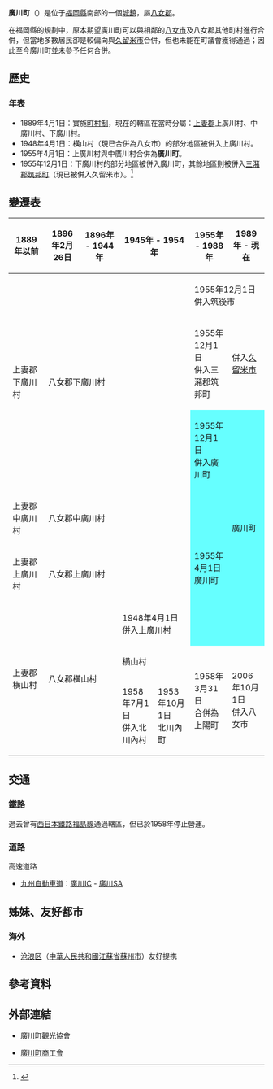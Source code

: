 {{日本町村
| 自治體名=廣川
| 町村=町
| 圖像=[[File:広川町古墳公園資料館.JPG|240px]]
| 圖像說明=[[廣川町古墳公園資料館|廣川町古墳公園資料館]]
| 町村章=[[File:Emblem_of_Hirokawa.gif|100px]]
| 日文原名=広川町
| 平假名=ひろかわまち
| 羅馬字拼音=Hirokawa-machi
| 都道府縣=福岡縣
| 支廳=
| 郡=八女郡
| 編號=40544-2
| 面積=37.91
| 邊界未定=
| 人口=19,838
| 統計時間=2009年11月30日
| 自治體=[[久留米市|久留米市]]、[[筑後市|筑後市]]、[[八女市|八女市]]
| 樹=[[銀杏|銀杏]]
| 花=[[菊花|菊花]]
| 鳥=
| 其他象徵物=
| 其他象徵=
| 首長=渡邉元喜
| 卸任日期=2011年5月21日
| 議員數=14
| 郵遞區號=834-0115
| 所在地=八女郡廣川町大字新代1804-1
| 電話號碼=943-32-1111
| 外部連結=http://www.town.hirokawa.fukuoka.jp/
| 經度=
| 緯度=
| 地圖=[[File:_Hirokawa_in_Fukuoka_Prefecture.png|250px]]
| 註記=人口：[http://www.town.hirokawa.fukuoka.jp/ 廣川町官方網頁]
}}
'''廣川町'''（{{jpn|j=広川町|hg=ひろかわまち|rm=Hirokawa machi|f=y}}）是位于[[福岡縣|福岡縣]]南部的一個[[城鎮|城鎮]]，屬[[八女郡|八女郡]]。

在福岡縣的規劃中，原本期望廣川町可以與相鄰的[[八女市|八女市]]及八女郡其他町村進行合併，但當地多數居民卻是較偏向與[[久留米市|久留米市]]合併，但也未能在町議會獲得通過；因此至今廣川町並未參予任何合併。

==歷史==
===年表===
* 1889年4月1日：實施[[町村制|町村制]]，現在的轄區在當時分屬：[[上妻郡|上妻郡]]上廣川村、中廣川村、下廣川村。
* 1948年4月1日：橫山村（現已合併為八女市）的部分地區被併入上廣川村。
* 1955年4月1日：上廣川村與中廣川村合併為'''廣川町'''。
* 1955年12月1日：下廣川村的部分地區被併入廣川町，其餘地區則被併入[[三潴郡|三潴郡]][[筑邦町|筑邦町]]（現已被併入久留米市）。<ref>{{cite web| language =ja| publisher =廣川町公所| title =廣川町的簡史－昭和30年代| url =http://www.town.hirokawa.fukuoka.jp/konnamachi/ayumi/ayumi_2.htm| author =| date =| accessdate =2010-01-23| deadurl =yes| archiveurl =https://web.archive.org/web/20110204055317/http://www.town.hirokawa.fukuoka.jp/konnamachi/ayumi/ayumi_2.htm| archivedate =2011-02-04}}</ref>

==變遷表==
{| class="wikitable" style="font-size:x-small"
! 1889年以前
! 1896年2月26日
! 1896年 - 1944年
! colspan="2" | 1945年 - 1954年
! 1955年 - 1988年
! 1989年 - 現在
! 現在
|-
| rowspan=3 | 上妻郡下廣川村
| rowspan=3 colspan=4 | 八女郡下廣川村
| colspan=3 | 1955年12月1日<br />併入筑後市
|-
| 1955年12月1日<br />併入三瀦郡筑邦町
| colspan=2 | 併入[[久留米市|久留米市]]
|-
| style="background-color:#6ff;" | 1955年12月1日<br />併入廣川町
| rowspan=4 colspan=2 style="background-color:#6ff;" | 廣川町
|-
| 上妻郡中廣川村
| colspan=4 | 八女郡中廣川村
| rowspan=3 style="background-color:#6ff;" | 1955年4月1日<br />廣川町
|-
| 上妻郡上廣川村
| colspan=4 | 八女郡上廣川村
|-
| rowspan=3 | 上妻郡横山村
| rowspan=3 colspan=2 | 八女郡橫山村
| colspan=2 | 1948年4月1日<br />併入上廣川村
|-
| colspan=2 | 横山村
| rowspan=2 | 1958年3月31日<br />合併為上陽町
| rowspan=2 colspan=2 | 2006年10月1日<br />併入八女市
|-
| 1958年7月1日<br />併入北川內村
| 1953年10月1日<br />北川內町
|}

==交通==
===鐵路===
過去曾有[[西日本鐵路|西日本鐵路]][[福島線|福島線]]通過轄區，但已於1958年停止營運。
===道路===
; 高速道路
* [[九州自動車道|九州自動車道]]：[[廣川IC_(福岡縣)|廣川IC]] - [[廣川SA|廣川SA]]

==姊妹、友好都市==
===海外===
* {{flagicon|CHN}} [[沧浪区|沧浪区]]（[[中華人民共和國|中華人民共和國]][[江蘇省|江蘇省]][[蘇州市|蘇州市]]）友好提携

== 參考資料 ==
{{reflist}}

==外部連結==
{{commonscat|Hirokawa, Fukuoka}}
* {{Ja}} [https://web.archive.org/web/20100304183030/http://www.mfj.co.jp/hirokawa/ 廣川町觀光協會]
* {{Ja}} [http://www.hirosho.org/ 廣川町商工會] {{Wayback|url=http://www.hirosho.org/ |date=20220308094017 }}

{{福岡縣}}{{Authority control}}